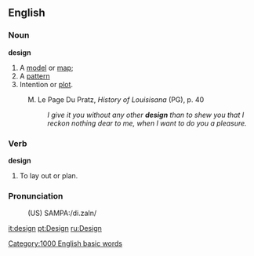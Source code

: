 ==English==
===Noun===

'''design'''
# A [[model]] or [[map]];
# A [[pattern]]
# Intention or [[plot]].
:M. Le Page Du Pratz, <i>History of Louisisana</i> (PG), p. 40
:: <i>I give it you without any other <b>design</b> than to shew you that I reckon nothing dear to me, when I want to do you a pleasure.</i>

===Verb===
'''design'''
# To lay out or plan.

===Pronunciation===
:(US) SAMPA:/di.zaIn/

[[it:design]]
[[pt:Design]]
[[ru:Design]]
[[Category:1000 English basic words]]